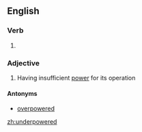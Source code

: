 ==English==

===Verb===
'''{{infl|verb form}}'''

# {{past of|}}

===Adjective===
{{en-adj}}

# Having insufficient [[power]] for its operation

====Antonyms====

* [[overpowered]]

[[zh:underpowered]]